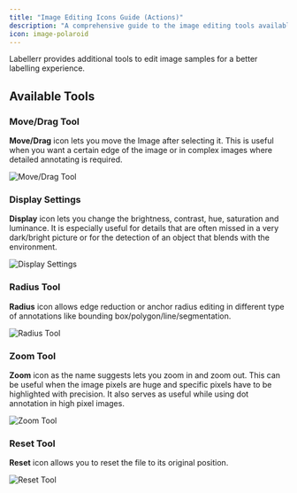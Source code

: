 ```yaml
---
title: "Image Editing Icons Guide (Actions)"
description: "A comprehensive guide to the image editing tools available within Labellerr's action-oriented interface for enhanced labeling."
icon: image-polaroid
---
```


Labellerr provides additional tools to edit image samples for a better labelling experience.

## Available Tools

### Move/Drag Tool
**Move/Drag** icon lets you move the Image after selecting it. This is useful when you want a certain edge of the image or in complex images where detailed annotating is required.

<Frame>
  <img src="https://cdn.labellerr.com/1%20%20Documentation/11485782-75ed-4b3a-9e5a-17bdf4e45d72.webp" alt="Move/Drag Tool" />
</Frame>

### Display Settings
**Display** icon lets you change the brightness, contrast, hue, saturation and luminance. It is especially useful for details that are often missed in a very dark/bright picture or for the detection of an object that blends with the environment.

<Frame>
  <img src="https://cdn.labellerr.com/1%20%20Documentation/1cccb310-5214-476a-8eb8-3db89210c839.webp" alt="Display Settings" />
</Frame>

### Radius Tool
**Radius** icon allows edge reduction or anchor radius editing in different type of annotations like bounding box/polygon/line/segmentation.

<Frame>
  <img src="https://cdn.labellerr.com/1%20%20Documentation/4bb8ef1d-f740-44d6-9a65-88dc57ce8a28.webp" alt="Radius Tool" />
</Frame>

### Zoom Tool
**Zoom** icon as the name suggests lets you zoom in and zoom out. This can be useful when the image pixels are huge and specific pixels have to be highlighted with precision. It also serves as useful while using dot annotation in high pixel images.

<Frame>
  <img src="https://cdn.labellerr.com/1%20%20Documentation/d9c01718-6330-416c-b5e7-cdd3d4d9caa0.webp" alt="Zoom Tool" />
</Frame>

### Reset Tool
**Reset** icon allows you to reset the file to its original position.

<Frame>
  <img src="https://cdn.labellerr.com/1%20%20Documentation/e3e9596b-53c1-4642-8b53-30d610fff080.webp" alt="Reset Tool" />
</Frame>
